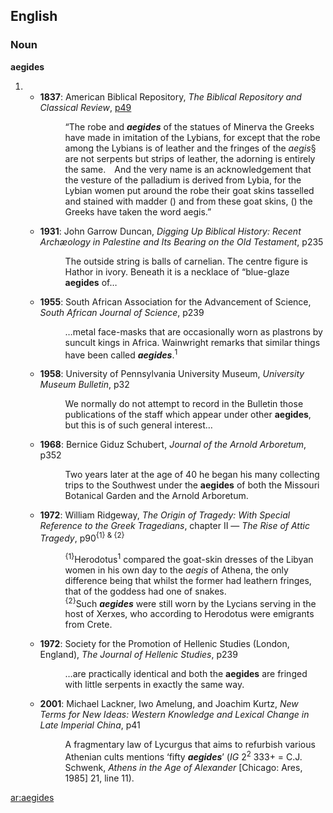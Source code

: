 ==English==

===Noun===
'''aegides''' {{p}}

# {{plural of|[[aegis#English|aegis]]}}
#* '''1837''': American Biblical Repository, ''The Biblical Repository and Classical Review'', [http://www.google.co.uk/books?id=L5I3AAAAMAAJ&pg=RA1-PA49&dq=aegides p49]
#*: “The robe and '''''aegides''''' of the statues of Minerva the Greeks have made in imitation of the Lybians, for except that the robe among the Lybians is of leather and the fringes of the ''aegis''§ are not serpents but strips of leather, the adorning is entirely the same. And the very name is an acknowledgement that the vesture of the palladium is derived from Lybia, for the Lybian women put around the robe their goat skins tasselled and stained with madder ({{polytonic|ἐρευθεδάνω}}) and from these goat skins, ({{polytonic|ἐχ δὲ τῶν αἰγἑων τουτἑων}}) the Greeks have taken the word aegis.”
#* '''1931''': John Garrow Duncan, ''Digging Up Biblical History: Recent Archæology in Palestine and Its Bearing on the Old Testament'', p235
#*: The outside string is balls of carnelian. The centre figure is Hathor in ivory. Beneath it is a necklace of “blue-glaze '''aegides''' of…
#* '''1955''': South African Association for the Advancement of Science, ''South African Journal of Science'', p239
#*: …metal face-masks that are occasionally worn as plastrons by suncult kings in Africa. Wainwright remarks that similar things have been called '''''aegides'''''.<sup>1</sup>
#* '''1958''': University of Pennsylvania University Museum, ''University Museum Bulletin'', p32
#*: We normally do not attempt to record in the Bulletin those publications of the staff which appear under other '''aegides''', but this is of such general interest…
#* '''1968''': Bernice Giduz Schubert, ''Journal of the Arnold Arboretum'', p352
#*: Two years later at the age of 40 he began his many collecting trips to the Southwest under the '''aegides''' of both the Missouri Botanical Garden and the Arnold Arboretum.
#* '''1972''': William Ridgeway, ''The Origin of Tragedy: With Special Reference to the Greek Tragedians'', chapter Ⅱ — ''The Rise of Attic Tragedy'', p90<sup>{1} & {2}</sup>
#*: <sup>{1}</sup>Herodotus<sup>1</sup> compared the goat-skin dresses {{i|<b>aegides</b>}} of the Libyan women in his own day to the ''aegis'' of Athena, the only difference being that whilst the former had leathern fringes, that of the goddess had one of snakes.
#*: <sup>{2}</sup>Such '''''aegides''''' were still worn by the Lycians serving in the host of Xerxes, who according to Herodotus were emigrants from Crete.
#* '''1972''': Society for the Promotion of Hellenic Studies (London, England), ''The Journal of Hellenic Studies'', p239
#*: …are practically identical and both the '''aegides''' are fringed with little serpents in exactly the same way.
#* '''2001''': Michael Lackner, Iwo Amelung, and Joachim Kurtz, ''New Terms for New Ideas: Western Knowledge and Lexical Change in Late Imperial China'', p41
#*: A fragmentary law of Lycurgus that aims to refurbish various Athenian cults mentions ‘fifty '''''aegides'''''’ (''IG'' 2<sup>2</sup> 333+ = C.J. Schwenk, ''Athens in the Age of Alexander'' [Chicago: Ares, 1985] 21, line 11).

[[ar:aegides]]